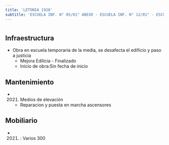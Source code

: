 ```yaml
---
title: 'LETONIA 1928'
subtitle: 'ESCUELA INF. N° 05/01° ANEXO - ESCUELA INF. N° 12/01° - ESCUELA INF. N° 05/01°'
---
```


#
## Infraestructura

* Obra en escuela temporaria de la media, se desafecta el edificio y paso a justicia 
    + Mejora Edilicia - Finalizado 
    + Inicio de obra:Sin fecha de inicio 






## Mantenimiento

*  (2021) Medios de elevación 
    + Reparacion y puesta en marcha ascensores





## Mobiliario

*  (2021) : Varios 300 



